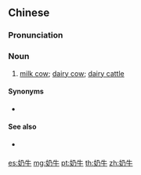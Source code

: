 ==Chinese==
{{zh-forms}}

===Pronunciation===
{{zh-pron
|m=nǎiniú
|c=naai5 ngau4
|mn=leng-gû/ni-gû/lin-gû
|cat=n
}}

===Noun===
{{zh-noun}}

# [[milk cow]]; [[dairy cow]]; [[dairy cattle]]

====Synonyms====
* {{zh-l|乳牛}}

====See also====
* {{qualifier|not to be confused with}} {{zh-l|牛奶}}

[[es:奶牛]]
[[mg:奶牛]]
[[pt:奶牛]]
[[th:奶牛]]
[[zh:奶牛]]